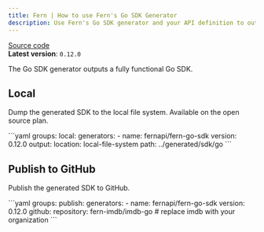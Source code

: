 ```yaml
---
title: Fern | How to use Fern's Go SDK Generator
description: Use Fern's Go SDK generator and your API definition to output a fully functional Go SDK (client libraries) to your local filesystem or publish it to GitHub. 
---
```


[Source code](https://github.com/fern-api/fern/tree/main/generators/go)<br />
**Latest version**: `0.12.0`

The Go SDK generator outputs a fully functional Go SDK.

## Local

Dump the generated SDK to the local file system. Available on the open source plan.

<CodeBlock title="generators.yml">
```yaml
groups:
  local:
    generators:
      - name: fernapi/fern-go-sdk
        version: 0.12.0
        output:
          location: local-file-system
          path: ../generated/sdk/go
```
</CodeBlock>

## Publish to GitHub 

Publish the generated SDK to GitHub.

<CodeBlock title="generators.yml">
```yaml
groups:
  publish:
    generators:
      - name: fernapi/fern-go-sdk
        version: 0.12.0
        github:
          repository: fern-imdb/imdb-go # replace imdb with your organization
```
</CodeBlock>
